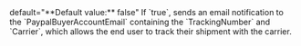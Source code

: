   

  
<ParamField body="NotifyBuyer" type="string" >   
default="**Default value:** false"    
If `true`, sends an email notification to the `PaypalBuyerAccountEmail` containing the `TrackingNumber` and `Carrier`, which allows the end user to track their shipment with the carrier.  
</ParamField>